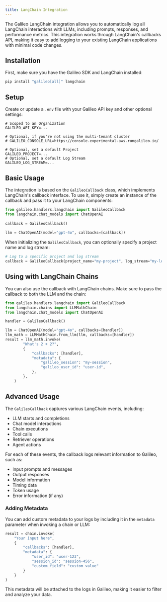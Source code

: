 ```yaml
---
title: LangChain Integration
---
```


The Galileo LangChain integration allows you to automatically log all LangChain interactions with LLMs, including prompts, responses, and performance metrics. This integration works through LangChain's callbacks API, making it easy to add logging to your existing LangChain applications with minimal code changes.

## Installation

First, make sure you have the Galileo SDK and LangChain installed:

```bash
pip install "galileo[all]" langchain
```

## Setup

Create or update a `.env` file with your Galileo API key and other optional settings:

```env
# Scoped to an Organization
GALILEO_API_KEY=...

# Optional, if you're not using the multi-tenant cluster
# GALILEO_CONSOLE_URL=https://console.experimental-aws.rungalileo.io/

# Optional, set a default Project
GALILEO_PROJECT=...
# Optional, set a default Log Stream
GALILEO_LOG_STREAM=...
```

## Basic Usage

The integration is based on the `GalileoCallback` class, which implements LangChain's callback interface. To use it, simply create an instance of the callback and pass it to your LangChain components:

```python
from galileo.handlers.langchain import GalileoCallback
from langchain.chat_models import ChatOpenAI
 
callback = GalileoCallback()
 
llm = ChatOpenAI(model="gpt-4o", callbacks=[callback])
```

When initializing the `GalileoCallback`, you can optionally specify a project name and log stream:

```python
# Log to a specific project and log stream
callback = GalileoCallback(project_name="my-project", log_stream="my-log-stream")
```

## Using with LangChain Chains

You can also use the callback with LangChain chains. Make sure to pass the callback to both the LLM and the chain:

```python
from galileo.handlers.langchain import GalileoCallback
from langchain.chains import LLMMathChain
from langchain.chat_models import ChatOpenAI  

handler = GalileoCallback()

llm = ChatOpenAI(model="gpt-4o", callbacks=[handler])
llm_math = LLMMathChain.from_llm(llm, callbacks=[handler])
result = llm_math.invoke(
        "What's 2 + 2?",
        {
            "callbacks": [handler],
            "metadata": {
                "galileo_session": "my-session",
                "galileo_user_id": "user-id",
            },
        },
    )
```

## Advanced Usage

The `GalileoCallback` captures various LangChain events, including:

- LLM starts and completions
- Chat model interactions
- Chain executions
- Tool calls
- Retriever operations
- Agent actions

For each of these events, the callback logs relevant information to Galileo, such as:

- Input prompts and messages
- Output responses
- Model information
- Timing data
- Token usage
- Error information (if any)

### Adding Metadata

You can add custom metadata to your logs by including it in the `metadata` parameter when invoking a chain or LLM:

```python
result = chain.invoke(
    "Your input here",
    {
        "callbacks": [handler],
        "metadata": {
            "user_id": "user-123",
            "session_id": "session-456",
            "custom_field": "custom value"
        }
    }
)
```

This metadata will be attached to the logs in Galileo, making it easier to filter and analyze your data.
